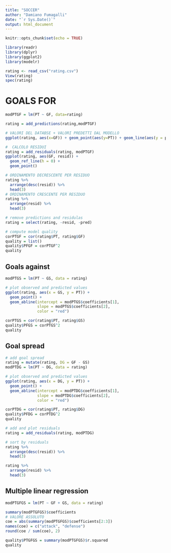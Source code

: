 ```yaml
---
title: "SOCCER"
author: "Damiano Fumagalli"
date: "`r Sys.Date()`"
output: html_document
---
```


```r
knitr::opts_chunk$set(echo = TRUE)
```

```r
library(readr)
library(dplyr)
library(ggplot2)
library(modelr)
```

```r
rating <- read_csv("rating.csv")
View(rating)
spec(rating)
```


# GOALS FOR

```r
modPTGF = lm(PT ~ GF, data=rating)

rating = add_predictions(rating,modPTGF)

# VALORI DEL DATABSE + VALORI PREDETTI DAL MODELLO
ggplot(rating, aes(x=GF)) + geom_point(aes(y=PT)) + geom_line(aes(y = pred), colour = "red")

#  CALCOLO RESIDUI
rating = add_residuals(rating, modPTGF)
ggplot(rating, aes(GF, resid)) + 
  geom_ref_line(h = 0) +
  geom_point()

# ORDINAMENTO DECRESCENTE PER RESIDUO
rating %>%
  arrange(desc(resid)) %>% 
  head(3)
# ORDINAMENTO CRESCENTE PER RESIDUO
rating %>%
  arrange(resid) %>% 
  head(3)

# remove predictions and residulas
rating = select(rating, -resid, -pred)

# compute model quality
corPTGF = cor(rating$PT, rating$GF)
quality = list()
quality$PFGF = corPTGF^2
quality
```



## Goals against

```r
modPTGS = lm(PT ~ GS, data = rating)

# plot observed and predicted values
ggplot(rating, aes(x = GS, y = PT)) + 
  geom_point() + 
  geom_abline(intercept = modPTGS$coefficients[1], 
              slope = modPTGS$coefficients[2], 
              color = "red") 

corPTGS = cor(rating$PT, rating$GS)
quality$PFGS = corPTGS^2
quality

```

## Goal spread

```r

# add goal spread
rating = mutate(rating, DG = GF - GS)
modPTDG = lm(PT ~ DG, data = rating)

# plot observed and predicted values
ggplot(rating, aes(x = DG, y = PT)) + 
  geom_point() + 
  geom_abline(intercept = modPTDG$coefficients[1], 
              slope = modPTDG$coefficients[2], 
              color = "red")

corPTDG = cor(rating$PT, rating$DG)
quality$PFDG = corPTDG^2
quality

# add and plot residuals
rating = add_residuals(rating, modPTDG)

# sort by residuals
rating %>%
  arrange(desc(resid)) %>% 
  head(3)

rating %>%
  arrange(resid) %>% 
  head(3)


```



## Multiple linear regression

```r
modPTGFGS = lm(PT ~ GF + GS, data = rating)

summary(modPTGFGS)$coefficients
# VALORE ASSOLUTO
coe = abs(summary(modPTGFGS)$coefficients[2:3])
names(coe) = c("attack", "defense")
round(coe / sum(coe), 2)

quality$PTGFGS = summary(modPTGFGS)$r.squared
quality

```



